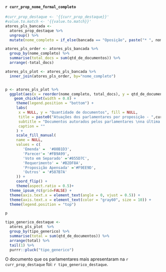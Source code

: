 #### `r curr_prop_nome_formal_completo`

```r
#curr_prop_destaque <- '{{curr_prop_destaque}}'
#value.to.match <- '{{value.to.match}}'
atores_pls_bancada <- 
  atores_prop_destaque %>% 
  ungroup() %>% 
  mutate(nome_completo = if_else(bancada == "Oposição", paste("* ", nome_completo), nome_completo))

atores_pls_order <- atores_pls_bancada %>% 
  group_by(nome_completo) %>% 
  summarise(total_docs = sum(qtd_de_documentos)) %>% 
  arrange(-total_docs)

atores_pls_plot <- atores_pls_bancada %>% 
  inner_join(atores_pls_order, by="nome_completo")


p <- atores_pls_plot %>% 
  ggplot(aes(x = reorder(nome_completo, total_docs), y = qtd_de_documentos, group = tipo_generico, fill = tipo_generico)) + 
    geom_chicklet(width = 0.8) +
     theme(legend.position = "bottom") +
     labs(
      x = NULL, y = "Quantidade de documentos", fill = NULL,
      title = paste0("Atuações dos parlamentares por proposição - ",curr_prop_destaque),
      subtitle = "Documentos autorados pelos parlamentares \nna última semana",
      caption = ""
     ) +
     scale_fill_manual(
     name = NULL,
     values = c(
        'Emenda' =  '#80B1D3',
        'Parecer'= '#FB9A99',
        'Voto em Separado' ='#855D7C',
        'Requerimento' = '#B2DF8A',
        'Proposição Apensada' ='#F9EE9D',
        'Outros' = '#587B7A'
     )) +
     coord_flip() +
     theme(aspect.ratio = 0.5)+ 
  theme_ipsum_rc(grid=FALSE) +
  theme(axis.text.x = element_text(angle = 0, vjust = 0.5)) + 
  theme(axis.text.x = element_text(color = "gray60", size = 10)) +
  theme(legend.position = "top")

p

tipo_generico_destaque <-
  atores_pls_plot  %>% 
  group_by(tipo_generico) %>% 
  summarise(total = sum(qtd_de_documentos)) %>% 
  arrange(total) %>% 
  tail(1) %>% 
  purrr::pluck("tipo_generico")

```

O documento que os parlamentares mais apresentaram na `r curr_prop_destaque` foi: `r tipo_generico_destaque`.

